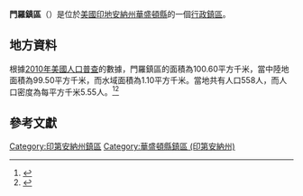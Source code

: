 {{noteTA
|G1=USState
|G2=地名
|G3=Unit
}}
{{Infobox settlement
|official_name            = 門羅鎮區
|native_name = Monroe Township
|settlement_type          = [[行政鎮區|行政鎮區]]
|image_skyline            = 
|imagesize                = 
|image_map                = Map highlighting Monroe Township, Washington County, Indiana.svg
|mapsize                  = 250px
|pushpin_map  =USA Indiana
|pushpin_label = 門羅鎮區
|pushpin_label_position   = top
|pushpin_map_caption      = 門羅鎮區在印地安納州的位置
|subdivision_type         = [[世界政區索引|國家]]
|subdivision_type1        = [[美国州份|州份]]
|subdivision_type2        = [[印地安納州行政区划|縣]]
|subdivision_name         = [[美国|美国]]
|subdivision_name1        = [[印地安納州|印地安納州]]
|subdivision_name2        = [[華盛頓縣_(印地安納州)|華盛頓縣]]
|elevation_ft             = 584
|elevation_m              = 178
|timezone                 = [[北美东部時區|北美东部時區]]
|area_total_km2           = 100.60
|area_land_km2            = 99.50
|area_water_km2           = 1.10
|area_total_sq_mi         = 
|area_land_sq_mi          = 
|area_water_sq_mi         = 
|population_as_of         = [[2010年美國人口普查|2010]]
|population_footnotes     = 
|population_total         = 558
|population_density_km2   = auto
|population_density_sq_mi = auto
|utc_offset               = -5
|coordinates              = {{coord|38|43|23|N|86|04|17|W|type:city_region:US-AL_source:GNS-enwiki|display=inline,title}}
| coor_pinpoint           = 
| coordinates_footnotes   = 
|timezone_DST             = EDT
|utc_offset_DST           = -4
|postal_code_type         = [[美國郵區編號|郵區編號]]
|postal_code              = 47167, 47170, 47281
|area_code                = {{link-en|电话区号812|Area code 812|812}}
|blank_name = [[地名信息系统|GNIS ID]]
|blank_info = 453648
}}
'''門羅鎮區'''（{{lang-en|Monroe Township}}）是位於[[美國|美國]][[印地安納州|印地安納州]][[華盛頓縣_(印地安納州)|華盛頓縣]]的一個[[行政鎮區|行政鎮區]]。

== 地方資料 ==
根據[[2010年美國人口普查|2010年美國人口普查]]的數據，門羅鎮區的面積為100.60平方千米，當中陸地面積為99.50平方千米，而水域面積為1.10平方千米。當地共有人口558人，而人口密度為每平方千米5.55人。<ref name="GR8">{{cite web|url=http://factfinder2.census.gov|publisher=[[美国人口调查局|美国人口调查局]]|accessdate=2011-05-14|title=American FactFinder}}</ref><ref>{{cite web|url=https://www.citypopulation.de/en/usa/indiana/admin/|title=USA: Indiana (Counties and Townships) - City Population}}</ref>

== 參考文獻 ==
{{reflist}}

{{華盛頓縣 (印地安納州)}}

{{DEFAULTSORT:Monroe Township}}
[[Category:印第安納州鎮區|Category:印第安納州鎮區]]
[[Category:華盛頓縣鎮區_(印第安納州)|Category:華盛頓縣鎮區 (印第安納州)]]
{{Indiana-geo-stub}}